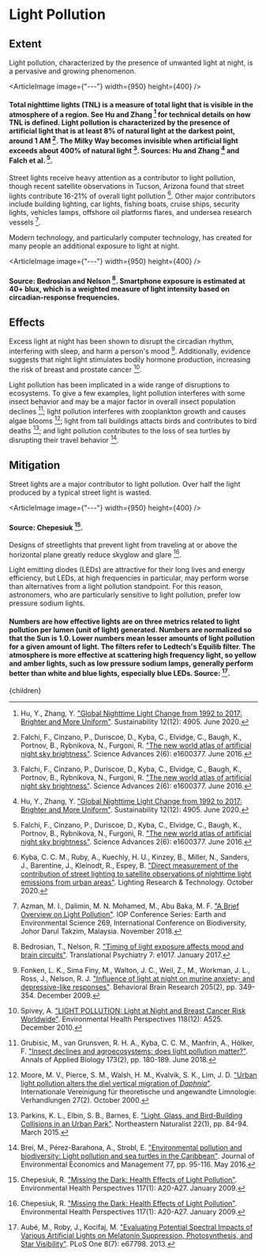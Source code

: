 


# Light Pollution

## Extent
Light pollution, characterized by the presence of unwanted light at night, is a pervasive and growing phenomenon.

<ArticleImage image={"---"} width={950} height={400} />
#### Total nighttime lights (TNL) is a measure of total light that is visible in the atmosphere of a region. See Hu and Zhang [^9] for technical details on how TNL is defined. Light pollution is characterized by the presence of artificial light that is at least 8% of natural light at the darkest point, around 1 AM [^6]. The Milky Way becomes invisible when artificial light exceeds about 400% of natural light [^6]. Sources: Hu and Zhang [^9] and Falch et al. [^6].

Street lights receive heavy attention as a contributor to light pollution, though recent satellite observations in Tucson, Arizona found that street lights contribute 16-21% of overall light pollution [^10]. Other major contributors include building lighting, car lights, fishing boats, cruise ships, security lights, vehicles lamps, offshore oil platforms flares, and undersea research vessels [^2].

Modern technology, and particularly computer technology, has created for many people an additional exposure to light at night.

<ArticleImage image={"---"} width={950} height={400} />
#### Source: Bedrosian and Nelson [^3]. Smartphone exposure is estimated at 40+ blux, which is a weighted measure of light intensity based on circadian-response frequencies.

## Effects
Excess light at night has been shown to disrupt the circadian rhythm, interfering with sleep, and harm a person's mood [^7]. Additionally, evidence suggests that night light stimulates bodily hormone production, increasing the risk of breast and prostate cancer [^13].

Light pollution has been implicated in a wide range of disruptions to ecosystems. To give a few examples, light pollution interferes with some insect behavior and may be a major factor in overall insect population declines [^8]; light pollution interferes with zooplankton growth and causes algae blooms [^11]; light from tall buildings attacts birds and contributes to bird deaths [^12]; and light pollution contributes to the loss of sea turtles by disrupting their travel behavior [^4].

## Mitigation
Street lights are a major contributor to light pollution. Over half the light produced by a typical street light is wasted.

<ArticleImage image={"---"} width={950} height={400} />
#### Source: Chepesiuk [^5].

Designs of streetlights that prevent light from traveling at or above the horizontal plane greatly reduce skyglow and glare [^5].

<BetterStreetlightDesignSolution />

<ReduceNightimeOfficeBuildingLightSolution />

Light emitting diodes (LEDs) are attractive for their long lives and energy efficiency, but LEDs, at high frequencies in particular, may perform worse than alternatives from a light pollution standpoint. For this reason, astronomers, who are particularly sensitive to light pollution, prefer low pressure sodium lights.

#### Numbers are how effective lights are on three metrics related to light pollution per lumen (unit of light) generated. Numbers are normalized so that the Sun is 1.0. Lower numbers mean lesser amounts of light pollution for a given amount of light. The filters refer to Ledtech's Equilib filter. The atmosphere is more effective at scattering high frequency light, so yellow and amber lights, such as low pressure sodium lamps, generally perform better than white and blue lights, especially blue LEDs. Source: [^1].

[^1]: Aubé, M., Roby, J., Kocifaj, M. ["Evaluating Potential Spectral Impacts of Various Artificial Lights on Melatonin Suppression, Photosynthesis, and Star Visibility"](https://www.ncbi.nlm.nih.gov/pmc/articles/PMC3702543/). PLoS One 8(7): e67798. 2013.

[^2]: Azman, M. I., Dalimin, M. N. Mohamed, M., Abu Baka, M. F. ["A Brief Overview on Light Pollution"](https://iopscience.iop.org/article/10.1088/1755-1315/269/1/012014). IOP Conference Series: Earth and Environmental Science 269, International Conference on Biodiversity, Johor Darul Takzim, Malaysia. November 2018.

[^3]: Bedrosian, T., Nelson, R. ["Timing of light exposure affects mood and brain circuits"](https://www.ncbi.nlm.nih.gov/pmc/articles/PMC5299389/). Translational Psychiatry 7: e1017. January 2017.

[^4]: Brei, M., Pérez-Barahona, A., Strobl, E. ["Environmental pollution and biodiversity: Light pollution and sea turtles in the Caribbean"](https://www.sciencedirect.com/science/article/abs/pii/S0095069616000097). Journal of Environmental Economics and Management 77, pp. 95-116. May 2016.

[^5]: Chepesiuk, R. ["Missing the Dark: Health Effects of Light Pollution"](https://www.ncbi.nlm.nih.gov/pmc/articles/PMC2627884/). Environmental Health Perspectives 117(1): A20-A27. January 2009.

[^6]: Falchi, F., Cinzano, P., Duriscoe, D., Kyba, C., Elvidge, C., Baugh, K., Portnov, B., Rybnikova, N., Furgoni, R. ["The new world atlas of artificial night sky brightness"](https://advances.sciencemag.org/content/2/6/e1600377). Science Advances 2(6): e1600377. June 2016.

[^7]: Fonken, L. K., Sima Finy, M., Walton, J. C., Weil, Z., M., Workman, J. L., Ross, J., Nelson, R. J. ["Influence of light at night on murine anxiety- and depressive-like responses"](https://www.sciencedirect.com/science/article/abs/pii/S0166432809004173?via%3Dihub). Behavioral Brain Research 205(2), pp. 349-354. December 2009.

[^8]: Grubisic, M., van Grunsven, R. H. A., Kyba, C. C. M., Manfrin, A., Hölker, F. ["Insect declines and agroecosystems: does light pollution matter?"](https://onlinelibrary.wiley.com/doi/10.1111/aab.12440). Annals of Applied Biology 173(2), pp. 180-189. June 2018.

[^9]: Hu, Y., Zhang, Y. ["Global Nighttime Light Change from 1992 to 2017: Brighter and More Uniform"](https://www.mdpi.com/2071-1050/12/12/4905/htm). Sustainability 12(12): 4905. June 2020.

[^10]: Kyba, C. C. M., Ruby, A., Kuechly, H. U., Kinzey, B., Miller, N., Sanders, J., Barentine, J., Kleinodt, R., Espey, B. ["Direct measurement of the contribution of street lighting to satellite observations of nighttime light emissions from urban areas"](https://journals.sagepub.com/doi/10.1177/1477153520958463). Lighting Research & Technology. October 2020.

[^11]: Moore, M. V., Pierce, S. M., Walsh, H. M., Kvalvik, S. K., Lim, J. D. ["Urban light pollution alters the diel vertical migration of *Daphnia*"](https://www.tandfonline.com/doi/abs/10.1080/03680770.1998.11901341?journalCode=tinw19). Internationale Vereinigung für theoretische und angewandte Limnologie: Verhandlungen 27(2). October 2000.

[^12]: Parkins, K. L., Elbin, S. B., Barnes, E. ["Light, Glass, and Bird-Building Collisions in an Urban Park"](https://bioone.org/journals/northeastern-naturalist/volume-22/issue-1/045.022.0113/Light-Glass-and-BirdBuilding-Collisions-in-an-Urban-Park/10.1656/045.022.0113.short). Northeastern Naturalist 22(1), pp. 84-94. March 2015.

[^13]: Spivey, A. ["LIGHT POLLUTION: Light at Night and Breast Cancer Risk Worldwide"](https://www.ncbi.nlm.nih.gov/pmc/articles/PMC3002207/). Environmental Health Perspectives 118(12): A525. December 2010.

  <Article 
    focusAreaUrl={focusAreaUrl} 
    hierarchy={hierarchy} 
    site={site}
  >
    {children}
  </Article>